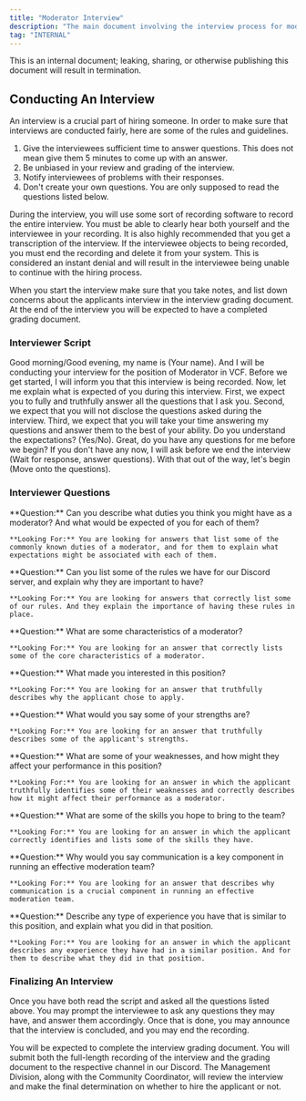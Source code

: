 ```yaml
---
title: "Moderator Interview"
description: "The main document involving the interview process for moderator applicants."
tag: "INTERNAL"
---
```


<Danger>
  This is an internal document; leaking, sharing, or otherwise publishing this document will result in termination.
</Danger>

## Conducting An Interview

An interview is a crucial part of hiring someone. In order to make sure that interviews are conducted fairly, here are some of the rules and guidelines.

1. Give the interviewees sufficient time to answer questions. This does not mean give them 5 minutes to come up with an answer.
2. Be unbiased in your review and grading of the interview.
3. Notify interviewees of problems with their responses.
4. Don't create your own questions. You are only supposed to read the questions listed below.

During the interview, you will use some sort of recording software to record the entire interview. You must be able to clearly hear both yourself and the interviewee in your recording. It is also highly recommended that you get a transcription of the interview. If the interviewee objects to being recorded, you must end the recording and delete it from your system. This is considered an instant denial and will result in the interviewee being unable to continue with the hiring process.

When you start the interview make sure that you take notes, and list down concerns about the applicants interview in the interview grading document. At the end of the interview you will be expected to have a completed grading document.

### Interviewer Script

Good morning/Good evening, my name is (Your name). And I will be conducting your interview for the position of Moderator in VCF. Before we get started, I will inform you that this interview is being recorded. Now, let me explain what is expected of you during this interview. First, we expect you to fully and truthfully answer all the questions that I ask you. Second, we expect that you will not disclose the questions asked during the interview. Third, we expect that you will take your time answering my questions and answer them to the best of your ability. Do you understand the expectations? (Yes/No). Great, do you have any questions for me before we begin? If you don't have any now, I will ask before we end the interview (Wait for response, answer questions). With that out of the way, let's begin (Move onto the questions).

### Interviewer Questions

<Steps>
  <Step title="Question One">
    **Question:** Can you describe what duties you think you might have as a moderator? And what would be expected of you for each of them?

    **Looking For:** You are looking for answers that list some of the commonly known duties of a moderator, and for them to explain what expectations might be associated with each of them.
  </Step>
  <Step title="Question Two">
    **Question:** Can you list some of the rules we have for our Discord server, and explain why they are important to have?

    **Looking For:** You are looking for answers that correctly list some of our rules. And they explain the importance of having these rules in place.
  </Step>
  <Step title="Question Three">
    **Question:** What are some characteristics of a moderator?

    **Looking For:** You are looking for an answer that correctly lists some of the core characteristics of a moderator.
  </Step>
  <Step title="Question Four">
    **Question:** What made you interested in this position?

    **Looking For:** You are looking for an answer that truthfully describes why the applicant chose to apply.
  </Step>
  <Step title="Question Five">
    **Question:** What would you say some of your strengths are?

    **Looking For:** You are looking for an answer that truthfully describes some of the applicant's strengths.
  </Step>
  <Step title="Question Six">
    **Question:** What are some of your weaknesses, and how might they affect your performance in this position?

    **Looking For:** You are looking for an answer in which the applicant truthfully identifies some of their weaknesses and correctly describes how it might affect their performance as a moderator.
  </Step>
  <Step title="Question Seven">
    **Question:** What are some of the skills you hope to bring to the team?

    **Looking For:** You are looking for an answer in which the applicant correctly identifies and lists some of the skills they have.
  </Step>
  <Step title="Question Eight">
    **Question:** Why would you say communication is a key component in running an effective moderation team?

    **Looking For:** You are looking for an answer that describes why communication is a crucial component in running an effective moderation team.
  </Step>
  <Step title="Question Nine">
    **Question:** Describe any type of experience you have that is similar to this position, and explain what you did in that position.

    **Looking For:** You are looking for an answer in which the applicant describes any experience they have had in a similar position. And for them to describe what they did in that position.
  </Step>
</Steps>

### Finalizing An Interview

Once you have both read the script and asked all the questions listed above. You may prompt the interviewee to ask any questions they may have, and answer them accordingly. Once that is done, you may announce that the interview is concluded, and you may end the recording.

You will be expected to complete the interview grading document. You will submit both the full-length recording of the interview and the grading document to the respective channel in our Discord. The Management Division, along with the Community Coordinator, will review the interview and make the final determination on whether to hire the applicant or not.